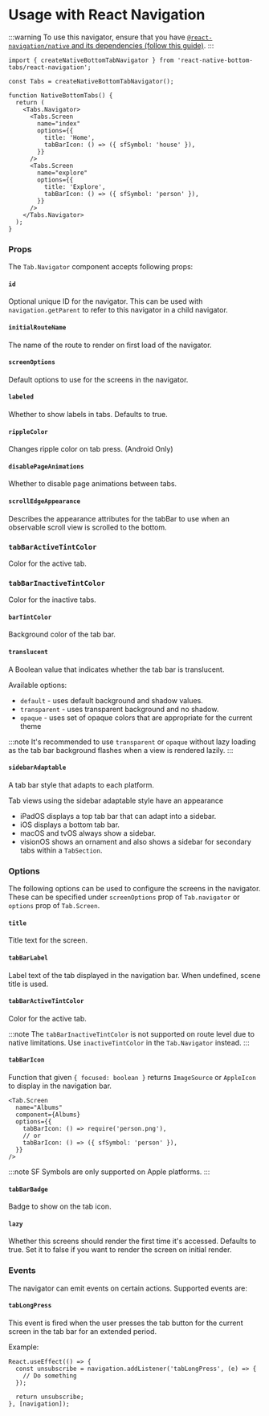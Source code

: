 
# Usage with React Navigation

:::warning
To use this navigator, ensure that you have [`@react-navigation/native` and its dependencies (follow this guide)](https://reactnavigation.org/docs/getting-started).
:::

```tsx
import { createNativeBottomTabNavigator } from 'react-native-bottom-tabs/react-navigation';

const Tabs = createNativeBottomTabNavigator();

function NativeBottomTabs() {
  return (
    <Tabs.Navigator>
      <Tabs.Screen
        name="index"
        options={{
          title: 'Home',
          tabBarIcon: () => ({ sfSymbol: 'house' }),
        }}
      />
      <Tabs.Screen
        name="explore"
        options={{
          title: 'Explore',
          tabBarIcon: () => ({ sfSymbol: 'person' }),
        }}
      />
    </Tabs.Navigator>
  );
}
```

### Props

The `Tab.Navigator` component accepts following props:

#### `id`

Optional unique ID for the navigator. This can be used with `navigation.getParent` to refer to this navigator in a child navigator.

#### `initialRouteName`

The name of the route to render on first load of the navigator.

#### `screenOptions`

Default options to use for the screens in the navigator.

#### `labeled`

Whether to show labels in tabs. Defaults to true.

#### `rippleColor`

Changes ripple color on tab press. (Android Only)

#### `disablePageAnimations` <Badge text="iOS" type="info" />

Whether to disable page animations between tabs.

#### `scrollEdgeAppearance` <Badge text="iOS" type="info" />

Describes the appearance attributes for the tabBar to use when an observable scroll view is scrolled to the bottom.

### `tabBarActiveTintColor`

Color for the active tab.

### `tabBarInactiveTintColor`

Color for the inactive tabs.

#### `barTintColor`

Background color of the tab bar.

#### `translucent` <Badge text="iOS" type="info" />

A Boolean value that indicates whether the tab bar is translucent.

Available options:

- `default` - uses default background and shadow values.
- `transparent` - uses transparent background and no shadow.
- `opaque` - uses set of opaque colors that are appropriate for the current theme

:::note
It's recommended to use `transparent` or `opaque` without lazy loading as the tab bar background flashes when a view is rendered lazily.
:::

#### `sidebarAdaptable` <Badge text="iOS" type="info" />

A tab bar style that adapts to each platform.

Tab views using the sidebar adaptable style have an appearance

- iPadOS displays a top tab bar that can adapt into a sidebar.
- iOS displays a bottom tab bar.
- macOS and tvOS always show a sidebar.
- visionOS shows an ornament and also shows a sidebar for secondary tabs within a `TabSection`.

### Options

The following options can be used to configure the screens in the navigator. These can be specified under `screenOptions` prop of `Tab.navigator` or `options` prop of `Tab.Screen`.

#### `title`

Title text for the screen.

#### `tabBarLabel`

Label text of the tab displayed in the navigation bar. When undefined, scene title is used.

#### `tabBarActiveTintColor`

Color for the active tab.

:::note
The `tabBarInactiveTintColor` is not supported on route level due to native limitations. Use `inactiveTintColor` in the `Tab.Navigator` instead.
:::

#### `tabBarIcon`

Function that given `{ focused: boolean }` returns `ImageSource` or `AppleIcon` to display in the navigation bar.

```tsx
<Tab.Screen
  name="Albums"
  component={Albums}
  options={{
    tabBarIcon: () => require('person.png'),
    // or
    tabBarIcon: () => ({ sfSymbol: 'person' }),
  }}
/>
```

:::note
SF Symbols are only supported on Apple platforms.
:::

#### `tabBarBadge`

Badge to show on the tab icon.

#### `lazy`

Whether this screens should render the first time it's accessed. Defaults to true. Set it to false if you want to render the screen on initial render.

### Events

The navigator can emit events on certain actions. Supported events are:

#### `tabLongPress`

This event is fired when the user presses the tab button for the current screen in the tab bar for an extended period.

Example:

```tsx
React.useEffect(() => {
  const unsubscribe = navigation.addListener('tabLongPress', (e) => {
    // Do something
  });

  return unsubscribe;
}, [navigation]);
```